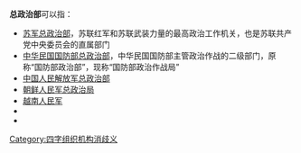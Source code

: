 '''总政治部'''可以指：
*[[苏军总政治部|苏军总政治部]]，苏联红军和苏联武装力量的最高政治工作机关，也是苏联共产党中央委员会的直属部门
*[[中华民国|中华民国]][[国防部政治作战局|国防部总政治部]]，中华民国国防部主管政治作战的二级部门，原称“国防部政治部”，现称“国防部政治作战局”
*[[中国人民解放军|中国人民解放军]][[中国人民解放军总政治部|总政治部]]
*[[朝鲜人民军总政治局|朝鲜人民军总政治局]]
*[[越南人民军|越南人民军]]{{link-vi|越南人民军总政治部|Tổng cục chính trị Quân đội nhân dân Việt Nam|总政治部}}
*{{link-ru|俄罗斯联邦武装力量总军事政治部|Главное военно-политическое управление Вооружённых сил Российской Федерации}}
*{{link-vi|越南陆军总参谋部政治作战局|Tổng cục Chiến tranh Chính trị, Bộ Tổng Tham mưu Quân lực Việt Nam Cộng hòa}}
{{disamb}}
[[Category:四字组织机构消歧义|Category:四字组织机构消歧义]]